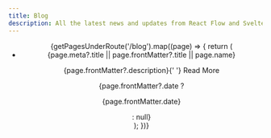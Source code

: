 ```yaml
---
title: Blog
description: All the latest news and updates from React Flow and Svelte Flow
---
```




<BaseLayout>
  <HeroSection
    title="Blog"
    subtitle="News and updates from React Flow and Svelte Flow."
    align="center"
  />
  <ul>
    {getPagesUnderRoute('/blog').map((page) => {
      return (
        <li key={page.route}>
          <Link href={page.route} className="text-xl">
            {page.meta?.title || page.frontMatter?.title || page.name}
          </Link>
          <p>
            {page.frontMatter?.description}{' '}
            <span>
              <Link href={page.route}>Read More</Link>
            </span>
          </p>
          {page.frontMatter?.date ? <p>{page.frontMatter.date}</p> : null}
        </li>
      );
    })}
  </ul>
</BaseLayout>
